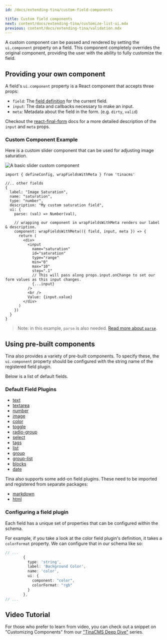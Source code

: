 ```yaml
---
id: /docs/extending-tina/custom-field-components

title: Custom field components
next: content/docs/extending-tina/customize-list-ui.mdx
previous: content/docs/extending-tina/validation.mdx
---
```


A custom component can be passed and rendered by setting the `ui.component` property on a field. This component completely overrides the original component, providing the user with the ability to fully customize the field.

## Providing your own component

A field's `ui.component` property is a React component that accepts three props:

- `field`: The [field definition](https://tinacms.org/docs/reference/toolkit/fields) for the current field.
- `input`: The data and callbacks necessary to make an input.
- `meta`: Metadata about the field in the form. (e.g. `dirty`, `valid`)

Checkout the [react-final-form](https://github.com/final-form/react-final-form#fieldrenderprops) docs for a more detailed description of the `input` and `meta` props.

### Custom Component Example

Here is a custom slider component that can be used for adjusting image saturation.

![A basic slider custom component](https://res.cloudinary.com/forestry-demo/image/upload/v1652976482/tina-io/docs/extending-tina/image-saturation.png)

```tsx
import { defineConfig, wrapFieldsWithMeta } from 'tinacms'

//.. other fields
{
  label: "Image Saturation",
  name: "saturation",
  type: "number",
  description: "My custom saturation field",
  ui: {
    parse: (val) => Number(val),

    // wrapping our component in wrapFieldsWithMeta renders our label & description.
    component: wrapFieldsWithMeta(({ field, input, meta }) => {
      return (
        <div>
          <input
            name="saturation"
            id="saturation"
            type="range"
            min="0"
            max="10"
            step=".1"
            // This will pass along props.input.onChange to set our form values as this input changes.
            {...input}
          />
          <br />
          Value: {input.value}
        </div>
      )
    })
  }
}
```

> Note: in this example, `parse` is also needed. [Read more about `parse`](/docs/extending-tina/format-and-parse/).

## Using pre-built components

Tina also provides a variety of pre-built components. To specify these, the `ui.component` property should be configured with the string name of the registered field plugin.

Below is a list of default fields.

### Default Field Plugins

- [text](/docs/reference/toolkit/fields/text/)
- [textarea](/docs/reference/toolkit/fields/textarea/)
- [number](/docs/reference/toolkit/fields/number/)
- [image](/docs/reference/toolkit/fields/image/)
- [color](/docs/reference/toolkit/fields/color/)
- [toggle](/docs/reference/toolkit/fields/toggle/)
- [radio-group](/docs/reference/toolkit/fields/radio-group/)
- [select](/docs/reference/toolkit/fields/select/)
- [tags](/docs/reference/toolkit/fields/tags/)
- [list](/docs/reference/toolkit/fields/list/)
- [group](/docs/reference/toolkit/fields/group/)
- [group-list](/docs/reference/toolkit/fields/group-list/)
- [blocks](/docs/reference/toolkit/fields/blocks/)
- [date](/docs/reference/toolkit/fields/date/)

Tina also supports some add-on field plugins. These need to be imported and registered from separate packages:

- [markdown](/docs/reference/toolkit/fields/markdown/)
- [html](/docs/reference/toolkit/fields/html/)

### Configuring a field plugin

Each field has a unique set of properties that can be configured within the schema.

For example, if you take a look at the color field plugin's definition, it takes a `colorFormat` property. We can configure that in our schema like so:

```ts
// ...
        {
          type: 'string',
          label: 'Background Color',
          name: 'color',
          ui: {
            component: "color",
            colorFormat: "rgb"
          }
        },
// ...
```

## Video Tutorial

For those who prefer to learn from video, you can check out a snippet on "Customizing Components" from our ["TinaCMS Deep Dive"](https://www.youtube.com/watch?v=PcgnJDILv4w&list=PLPar4H9PHKVqoCwZy79PHr8-W_vA3lAOB&pp=iAQB) series.

<Youtube embedSrc="https://www.youtube.com/embed/amSRwAbgMR0?start=744" />
